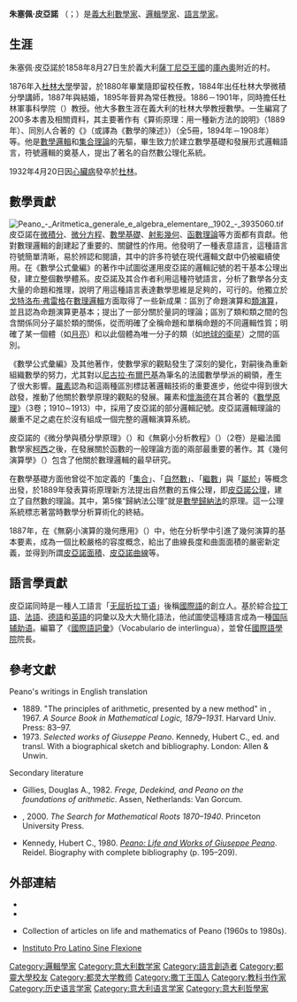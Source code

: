 {{Infobox scientist
| name              = 朱塞佩·皮亞諾<br>Giuseppe Peano
| image             = Giuseppe Peano.jpg
| image_size        = 220px
| birth_date        = {{birth date|1858|8|27|df=y}}
| birth_place       = {{flag|Kingdom of Sardinia}}[[皮埃蒙特大區|皮埃蒙特]][[庫內奧|庫內奧]]
| death_date        = {{death date and age|1932|4|20|1858|8|27|df=y}}
| death_place       = {{ITA}}[[都靈|都靈]]
| residence         = {{ITA}}
| citizenship       = {{ITA}}
| field             = [[數學家|數學家]]、[[語言學家|語言學家]]
| work_institutions = [[都靈大學|都靈大學]]<br>[[義大利猞猁之眼國家科學院|猞猁之眼國家科學院]]
| alma_mater        = [[都靈大學|都靈大學]]
| doctoral_advisor  = {{le|恩里科·多維迪奧|Enrico D'Ovidio}}
| academic_advisors = {{le|Francesco Faà di Bruno}}
| known_for         = [[皮亞諾公理|皮亞諾公理]]<br>[[皮亞諾曲線|皮亞諾曲線]]<br>[[皮亞諾存在性定理|皮亞諾存在性定理]]<br>[[若爾當測度|若爾當測度]]<br>{{le|皮亞諾核定理|Peano kernel theorem}}<br>{{le|皮亞諾－羅素符號|Peano–Russell notation}}<br>[[無屈折拉丁語|無屈折拉丁語]]<br>[[向量空間|向量空間]]<br>{{le|皮亞諾表面|Peano surface}}<br/>[[邏輯主義|邏輯主義]]
| influences        = [[歐幾里得|歐幾里得]]<br>[[安吉洛·傑諾其|安吉洛·傑諾其]]<br>[[戈特洛布·弗雷格|戈特洛布·弗雷格]]
| influenced        = [[伯特蘭·羅素|伯特蘭·羅素]]<br>{{le|喬瓦尼·瓦伊拉蒂|Giovanni Vailati}}
}}

'''朱塞佩·皮亞諾''' （{{lang-it|Giuseppe Peano}}；{{bd|1858年|8月27日|1932年|4月20日}}）是[[義大利|義大利]][[數學家|數學家]]、[[邏輯學家|邏輯學家]]、[[語言學家|語言學家]]。

== 生涯 ==
朱塞佩·皮亞諾於1858年8月27日生於義大利[[薩丁尼亞王國|薩丁尼亞王國]]的[[庫內奧|庫內奧]]附近的{{tsl|it|Spinetta (Cuneo)|斯賓尼塔}}村。

1876年入[[杜林大學|杜林大學]]學習，於1880年畢業隨即留校任教，1884年出任杜林大學微積分學講師，1887年與{{lang|it|Carola Crosio}}結婚，1895年晉昇為常任教授。1886－1901年，同時擔任杜林軍事科學院（{{lang|en|Royal Military Academy}}）教授。他大多數生涯在義大利的杜林大學教授數學。一生編寫了200多本書及相關資料，其主要著作有《算術原理：用一種新方法的說明》（1889年）、同別人合著的《{{tsl|en|Formulario mathematico|數學公式彙編}}》（或譯為《數學的陳述》）（全5冊，1894年－1908年）等。他是[[數學邏輯|數學邏輯]]和[[集合理論|集合理論]]的先驅，畢生致力於建立數學基礎和發展形式邏輯語言，符號邏輯的奠基人，提出了著名的自然數公理化系統。

1932年4月20日因[[心臟病|心臟病]]發卒於[[都靈|杜林]]。

==數學貢獻==
[[File:Peano_-_Aritmetica_generale_e_algebra_elementare,_1902_-_3935060.tif|thumb]]
皮亞諾在[[微積分|微積分]]、[[微分方程|微分方程]]、[[數學基礎|數學基礎]]、[[射影幾何|射影幾何]]、[[函數理論|函數理論]]等方面都有貢獻。他對數理邏輯的創建起了重要的、關鍵性的作用。他發明了一種表意語言，這種語言符號簡單清晰，易於辨認和閱讀，其中的許多符號在現代邏輯文獻中仍被繼續使用。在《數學公式彙編》的著作中試圖從運用皮亞諾的邏輯記號的若干基本公理出發，建立整個數學體系。皮亞諾及其合作者利用這種符號語言，分析了數學各分支大量的命題和推理，說明了用這種語言表達數學思維是足夠的，可行的。他獨立於[[戈特洛布·弗雷格|戈特洛布·弗雷格]]在[[數理邏輯|數理邏輯]]方面取得了一些新成果：區別了命題演算和[[類演算|類演算]]，並且認為命題演算更基本；提出了一部分關於量詞的理論；區別了類和類之間的包含關係同分子屬於類的關係，從而明確了全稱命題和單稱命題的不同邏輯性質；明確了某一個體（如[[月亮|月亮]]）和以此個體為唯一分子的類（如[[地球的衛星|地球的衛星]]）之間的區別。

《數學公式彙編》及其他著作，使數學家的觀點發生了深刻的變化，對嗣後為重新組織數學的努力，尤其對以[[尼古拉·布爾巴基|尼古拉·布爾巴基]]為筆名的法國數學學派的綱領，產生了很大影響。[[伯特兰·罗素|羅素]]認為和這兩種區別標誌著邏輯技術的重要進步，他從中得到很大啟發，推動了他關於數學原理的觀點的發展。羅素和[[阿爾弗雷德·諾思·懷特黑德|懷海德]]在其合著的《[[數學原理|數學原理]]》（3卷；1910∼1913）中，採用了皮亞諾的部分邏輯記號。皮亞諾邏輯理論的嚴重不足之處在於沒有組成一個完整的邏輯演算系統。

皮亞諾的《微分學與積分學原理》（{{lang|it|Calcolo differenziale e principii di calcolo integrale}}）和《無窮小分析教程》（{{lang|it|Lezioni di analisi infinitesimale}}）（2卷）是繼法國數學家[[柯西|柯西]]之後，在發展關於函數的一般理論方面的兩部最重要的著作。其《幾何演算學》（{{lang|it|Calcolo geometrico}}）包含了他關於數理邏輯的最早研究。

在數學基礎方面他曾從不加定義的「[[集合_(數學)|集合]]」、「[[自然數|自然數]]」、「[[繼數|繼數]]」與「[[屬於|屬於]]」等概念出發，於1889年發表算術原理新方法提出自然數的五條公理，即[[皮亞諾公理|皮亞諾公理]]，建立了自然數的理論。其中，第5條“歸納法公理”就是[[數學歸納法|數學歸納法]]的原理。這一公理系統標志著當時數學分析算術化的終結。

1887年，在《無窮小演算的幾何應用》（{{lang|it|Applicazioni geometriche del calcolo infinitesimale}}）中，他在分析學中引進了幾何演算的基本要素，成為一個比較嚴格的容度概念，給出了曲線長度和曲面面積的嚴密新定義，並得到所謂[[皮亞諾面積|皮亞諾面積]]、[[皮亞諾曲線|皮亞諾曲線]]等。

==語言學貢獻==
皮亞諾同時是一種人工語言「[[无屈折拉丁语|无屈折拉丁语]]」後稱[[國際語|國際語]]的創立人。基於綜合[[拉丁語|拉丁語]]、[[法語|法語]]、[[德語|德語]]和[[英語|英語]]的詞彙以及大大簡化語法，他試圖使這種語言成為一種[[国际辅助语|国际辅助语]]。編纂了《[[國際語詞彙|國際語詞彙]]》（Vocabulario de interlingua），並曾任[[國際語學院|國際語學院]]院長。

==參考文獻==
{{refbegin}}
;Peano's writings in English translation
*1889. "The principles of arithmetic, presented by a new method" in {{tsl|en|Jean van Heijenoort|}}, 1967. ''A Source Book in Mathematical Logic, 1879–1931''. Harvard Univ. Press: 83–97.
*1973. ''Selected works of Giuseppe Peano''. Kennedy, Hubert C., ed. and transl. With a biographical sketch and bibliography. London: Allen & Unwin.

;Secondary literature
*Gillies, Douglas A., 1982. ''Frege, Dedekind, and Peano on the foundations of arithmetic''. Assen, Netherlands: Van Gorcum.
*{{tsl|en|Ivor Grattan-Guinness|}}, 2000. ''The Search for Mathematical Roots 1870–1940''. Princeton University Press.
*Kennedy, Hubert C., 1980. ''[http://web.archive.org/web/*/http://home.att.net/~clairnorman/Peano2002.pdf Peano: Life and Works of Giuseppe Peano]''. Reidel. Biography with complete bibliography (p. 195–209).
{{refend}}

==外部連結==
{{Wikiquotelang|en|Giuseppe Peano}}
*{{MacTutor Biography|id=Peano}}
*{{MathGenealogy |id=43284}}
*{{cite web | url = http://hubertkennedy.angelfire.com/TwelveArticles.pdf | format = PDF | title = Twelve articles on Giuseppe Peano | author = Hubert Kennedy | year = 2002 | publisher = Peremptory Publications | location = San Francisco | accessdate = 8 April 2012 | archive-date = 2012-03-26 | archive-url = https://web.archive.org/web/20120326003939/http://hubertkennedy.angelfire.com/TwelveArticles.pdf | dead-url = no }} Collection of articles on life and mathematics of Peano (1960s to 1980s).
*[http://mono.eik.bme.hu/~galantai/LSF/fonte.html Instituto Pro Latino Sine Flexione] {{Wayback|url=http://mono.eik.bme.hu/~galantai/LSF/fonte.html |date=20100930182505 }}

{{Logic}}
{{Authority control}}
{{DEFAULTSORT:peano}}
[[Category:邏輯學家|Category:邏輯學家]]
[[Category:意大利数学家|Category:意大利数学家]]
[[Category:語言創造者|Category:語言創造者]]
[[Category:都靈大學校友|Category:都靈大學校友]]
[[Category:都灵大学教师|Category:都灵大学教师]]
[[Category:撒丁王国人|Category:撒丁王国人]]
[[Category:教科书作家|Category:教科书作家]]
[[Category:历史语言学家|Category:历史语言学家]]
[[Category:意大利语言学家|Category:意大利语言学家]]
[[Category:意大利哲學家|Category:意大利哲學家]]